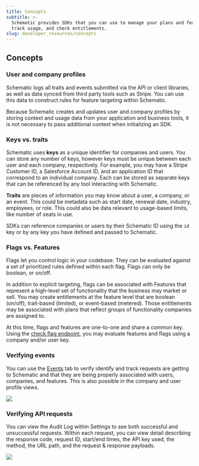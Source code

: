 ```yaml
---
title: Concepts
subtitle: >-
  Schematic provides SDKs that you can use to manage your plans and features,
  track usage, and check entitlements.
slug: developer_resources/concepts
---
```



## Concepts

### User and company profiles

Schematic logs all traits and events submitted via the API or client libraries, as well as data synced from third party tools such as Stripe. You can use this data to construct rules for feature targeting within Schematic.

Because Schematic creates and updates user and company profiles by storing context and usage data from your application and business tools, it is not necessary to pass additional context when initializing an SDK.

### Keys vs. traits

Schematic uses **keys** as a unique identifier for companies and users. You can store any number of keys, however keys must be unique between each user and each company, respectively. For example, you may have a Stripe Customer ID, a Salesforce Account ID, and an application ID that correspond to an individual company. Each can be stored as separate keys that can be referenced by any tool interacting with Schematic.

**Traits** are pieces of information you may know about a user, a company, or an event. This could be metadata such as start date, renewal date, industry, employees, or role. This could also be data relevant to usage-based limits, like number of seats in use.

SDKs can reference companies or users by their Schematic ID using the `id` key or by any key you have defined and passed to Schematic.

### Flags vs. Features

Flags let you control logic in your codebase. They can be evaluated against a set of prioritized rules defined within each flag. Flags can only be boolean, or on/off.

In addition to explicit targeting, flags can be associated with Features that represent a high-level set of functionality that the business may market or sell. You may create entitlements at the feature level that are boolean (on/off), trait-based (limited), or event-based (metered). Those entitlements may be associated with plans that reflect groups of functionality companies are assigned to.

At this time, flags and features are one-to-one and share a common key. Using the [check flag endpoint](/api-reference/features/check-flag), you may evaluate features and flags using a company and/or user key.

### Verifying events

You can use the [Events](https://app.schematichq.com/events) tab to verify identify and track requests are getting to Schematic and that they are being properly associated with users, companies, and features. This is also possible in the company and user profile views.

<img
  src="../../assets/images/sdks_concepts_1.png"
/>

### Verifying API requests

You can view the Audit Log within Settings to see both successful and unsuccessful requests. Within each request, you can view detail describing the response code, request ID, start/end times, the API key used, the method, the URL path, and the request & response payloads.

<img
  src="../../assets/images/quickstart_api_2a.png"
/>
